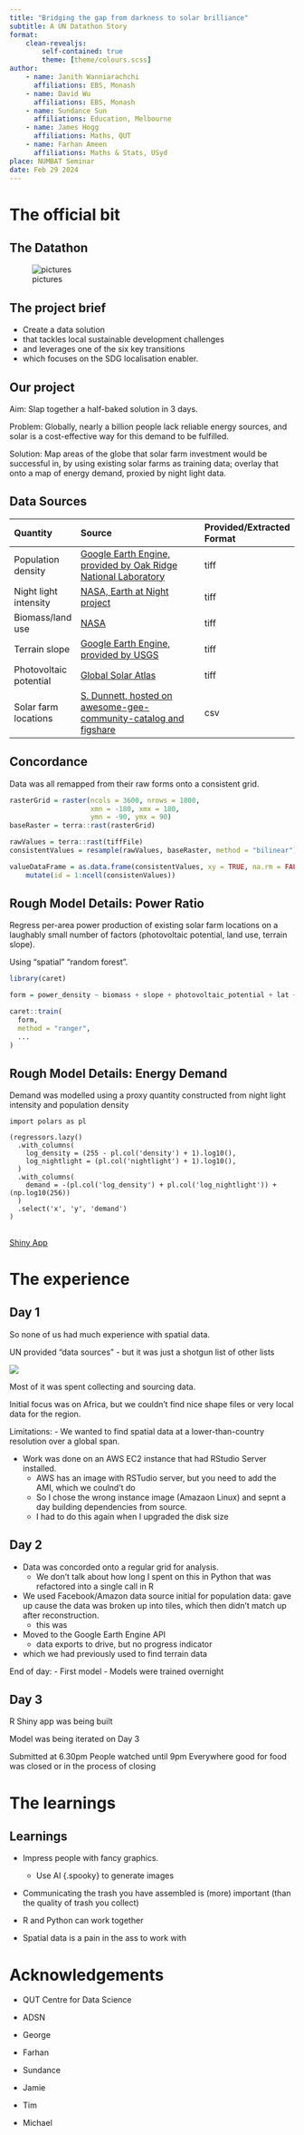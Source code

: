 ```yaml
---
title: "Bridging the gap from darkness to solar brilliance"
subtitle: A UN Datathon Story
format: 
    clean-revealjs:
        self-contained: true
        theme: [theme/colours.scss]
author:
    - name: Janith Wanniarachchi
      affiliations: EBS, Monash
    - name: David Wu
      affiliations: EBS, Monash
    - name: Sundance Sun
      affiliations: Education, Melbourne
    - name: James Hogg
      affiliations: Maths, QUT
    - name: Farhan Ameen
      affiliations: Maths & Stats, USyd
place: NUMBAT Seminar
date: Feb 29 2024
---
```


# The official bit

## The Datathon

![pictures]()

## The project brief

- Create a [data solution]{.green}
- that tackles local sustainable development challenges
- and leverages one of the six key transitions
- which focuses on the SDG localisation enabler.

## Our project

Aim: Slap together a half-baked solution in 3 days.

Problem: Globally, nearly a billion people lack reliable energy sources, and solar is a cost-effective way for this demand to be fulfilled.

Solution: Map areas of the globe that solar farm investment would be successful in, by using existing solar farms as training data; overlay that onto a map of energy demand, proxied by night light data.

## Data Sources {.smaller}

| Quantity | Source | Provided/Extracted Format |
|:---------|:--------------------------|:-----|
| Population density | [Google Earth Engine, provided by Oak Ridge National Laboratory](https://developers.google.com/earth-engine/datasets/catalog/projects_sat-io_open-datasets_ORNL_LANDSCAN_GLOBAL) | tiff | 
| Night light intensity | [NASA, Earth at Night project](https://earthobservatory.nasa.gov/features/NightLights/page3.php) | tiff |  
| Biomass/land use | [NASA](https://neo.gsfc.nasa.gov/view.php?datasetId=MOD_NDVI_M&year=2016) | tiff |
| Terrain slope | [Google Earth Engine, provided by USGS](https://developers.google.com/earth-engine/datasets/catalog/USGS_GMTED2010#description) | tiff |
| Photovoltaic potential | [Global Solar Atlas](https://globalsolaratlas.info/download) | tiff | 
| Solar farm locations | [S. Dunnett, hosted on awesome-gee-community-catalog and figshare](https://gee-community-catalog.org/projects/energy_farms/) | csv |


## Concordance

Data was all remapped from their raw forms onto a consistent grid.

```.r
rasterGrid = raster(ncols = 3600, nrows = 1800,
                    xmn = -180, xmx = 180,
                    ymn = -90, ymx = 90)
baseRaster = terra::rast(rasterGrid)

rawValues = terra::rast(tiffFile)
consistentValues = resample(rawValues, baseRaster, method = "bilinear")

valueDataFrame = as.data.frame(consistentValues, xy = TRUE, na.rm = FALSE) %>% 
    mutate(id = 1:ncell(consistenValues))
```


## Rough Model Details: Power Ratio

Regress per-area power production of existing solar farm locations on a laughably small number of factors (photovoltaic potential, land use, terrain slope).

Using "spatial" "random forest".

```.r
library(caret)

form = power_density ~ biomass + slope + photovoltaic_potential + lat + lon

caret::train(
  form,
  method = "ranger",
  ...
)
```

## Rough Model Details: Energy Demand

Demand was modelled using a proxy quantity constructed from night light intensity and population density

```.python
import polars as pl

(regressors.lazy()
  .with_columns(
    log_density = (255 - pl.col('density') + 1).log10(),
    log_nightlight = (pl.col('nightlight') + 1).log10(),
  )
  .with_columns(
    demand = -(pl.col('log_density') + pl.col('log_nightlight')) + (np.log10(256))
  )
  .select('x', 'y', 'demand')
)
```

## {.center}
 
[Shiny App](http://localhost:3350)


# The experience

## Day 1

So none of us had much experience with spatial data.


UN provided "data sources"
  - but it was just a shotgun list of other lists 
  
![](images/undatathon_datasources_list.png)

Most of it was spent collecting and sourcing data.

Initial focus was on Africa, but we couldn't find nice shape files or very local data for the region.

Limitations:
  - We wanted to find spatial data at a lower-than-country resolution over a global span.

- Work was done on an AWS EC2 instance that had RStudio Server installed.
  - AWS has an image with RSTudio server, but you need to add the AMI, which we coulnd't do
  - So I chose the wrong instance image (Amazaon Linux) and sepnt a day building dependencies from source.
  - I had to do this again when I upgraded the disk size

## Day 2

  - Data was concorded onto a regular grid for analysis.
    - We don't talk about how long I spent on this in Python that was refactored into a single call in R 

  - We used Facebook/Amazon data source initial for population data: gave up cause the data was broken up into tiles, which then didn't match up after reconstruction.
    - this was 
  - Moved to the Google Earth Engine API
    - data exports to drive, but no progress indicator
  - which we had previously used to find terrain data


End of day:
  - First model
  - Models were trained overnight


## Day 3

R Shiny app was being built

Model was being iterated on Day 3



Submitted at 6.30pm
People watched until 9pm
Everywhere good for food was closed or in the process of closing


# The learnings

## Learnings

::: {.incremental}
- Impress people with fancy graphics.

  - Use AI {.spooky} to generate images

- Communicating the trash you have assembled is (more) important (than the quality of trash you collect)

- R and Python can work together

- Spatial data is a pain in the ass to work with
:::

# Acknowledgements

- QUT Centre for Data Science
- ADSN
- George

- Farhan
- Sundance
- Jamie

- Tim
- Michael
